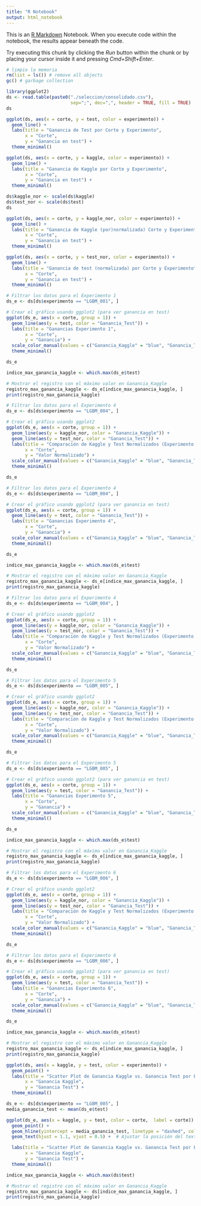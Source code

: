 ```yaml
---
title: "R Notebook"
output: html_notebook
---
```


This is an [R Markdown](http://rmarkdown.rstudio.com) Notebook. When you execute code within the notebook, the results appear beneath the code. 

Try executing this chunk by clicking the *Run* button within the chunk or by placing your cursor inside it and pressing *Cmd+Shift+Enter*. 

```r
# limpio la memoria
rm(list = ls()) # remove all objects
gc() # garbage collection


```

```r
library(ggplot2)
ds <- read.table(paste0("./seleccion/consolidado.csv"),
                        sep=";", dec=",", header = TRUE, fill = TRUE)
ds
```

```r
ggplot(ds, aes(x = corte, y = test, color = experimento)) +
  geom_line() +
  labs(title = "Ganancia de Test por Corte y Experimento",
       x = "Corte",
       y = "Ganancia en test") +
  theme_minimal()
```

```r
ggplot(ds, aes(x = corte, y = kaggle, color = experimento)) +
  geom_line() +
  labs(title = "Ganancia de Kaggle por Corte y Experimento",
       x = "Corte",
       y = "Ganancia en test") +
  theme_minimal()
```
```r
ds$kaggle_nor <- scale(ds$kaggle)
ds$test_nor <- scale(ds$test)
ds

```
```r
ggplot(ds, aes(x = corte, y = kaggle_nor, color = experimento)) +
  geom_line() +
  labs(title = "Ganancia de Kaggle (por)normalizada) Corte y Experimento",
       x = "Corte",
       y = "Ganancia en test") +
  theme_minimal()

ggplot(ds, aes(x = corte, y = test_nor, color = experimento)) +
  geom_line() +
  labs(title = "Ganancia de test (normalizada) por Corte y Experimento",
       x = "Corte",
       y = "Ganancia en test") +
  theme_minimal()
```
```r
# Filtrar los datos para el Experimento 1
ds_e <- ds[ds$experimento == "LGBM_001", ]

# Crear el gráfico usando ggplot2 (para ver ganancia en test)
ggplot(ds_e, aes(x = corte, group = 1)) +
  geom_line(aes(y = test, color = "Ganancia_Test")) +
  labs(title = "Ganancias Experimento 1",
       x = "Corte",
       y = "Ganancia") +
  scale_color_manual(values = c("Ganancia_Kaggle" = "blue", "Ganancia_Test" = "red")) +
  theme_minimal()

ds_e

indice_max_ganancia_kaggle <- which.max(ds_e$test)

# Mostrar el registro con el máximo valor en Ganancia_Kaggle
registro_max_ganancia_kaggle <- ds_e[indice_max_ganancia_kaggle, ]
print(registro_max_ganancia_kaggle)

```



```r
# Filtrar los datos para el Experimento 4
ds_e <- ds[ds$experimento == "LGBM_004", ]

# Crear el gráfico usando ggplot2
ggplot(ds_e, aes(x = corte, group = 1)) +
  geom_line(aes(y = kaggle_nor, color = "Ganancia_Kaggle")) +
  geom_line(aes(y = test_nor, color = "Ganancia_Test")) +
  labs(title = "Comparación de Kaggle y Test Normalizados (Experimento 1)",
       x = "Corte",
       y = "Valor Normalizado") +
  scale_color_manual(values = c("Ganancia_Kaggle" = "blue", "Ganancia_Test" = "red")) +
  theme_minimal()

ds_e

```

```r
# Filtrar los datos para el Experimento 4
ds_e <- ds[ds$experimento == "LGBM_004", ]

# Crear el gráfico usando ggplot2 (para ver ganancia en test)
ggplot(ds_e, aes(x = corte, group = 1)) +
  geom_line(aes(y = test, color = "Ganancia_Test")) +
  labs(title = "Ganancias Experimento 4",
       x = "Corte",
       y = "Ganancia") +
  scale_color_manual(values = c("Ganancia_Kaggle" = "blue", "Ganancia_Test" = "red")) +
  theme_minimal()

ds_e

indice_max_ganancia_kaggle <- which.max(ds_e$test)

# Mostrar el registro con el máximo valor en Ganancia_Kaggle
registro_max_ganancia_kaggle <- ds_e[indice_max_ganancia_kaggle, ]
print(registro_max_ganancia_kaggle)

```



```r
# Filtrar los datos para el Experimento 4
ds_e <- ds[ds$experimento == "LGBM_004", ]

# Crear el gráfico usando ggplot2
ggplot(ds_e, aes(x = corte, group = 1)) +
  geom_line(aes(y = kaggle_nor, color = "Ganancia_Kaggle")) +
  geom_line(aes(y = test_nor, color = "Ganancia_Test")) +
  labs(title = "Comparación de Kaggle y Test Normalizados (Experimento 4)",
       x = "Corte",
       y = "Valor Normalizado") +
  scale_color_manual(values = c("Ganancia_Kaggle" = "blue", "Ganancia_Test" = "red")) +
  theme_minimal()

ds_e

```
```r
# Filtrar los datos para el Experimento 5
ds_e <- ds[ds$experimento == "LGBM_005", ]

# Crear el gráfico usando ggplot2
ggplot(ds_e, aes(x = corte, group = 1)) +
  geom_line(aes(y = kaggle_nor, color = "Ganancia_Kaggle")) +
  geom_line(aes(y = test_nor, color = "Ganancia_Test")) +
  labs(title = "Comparación de Kaggle y Test Normalizados (Experimento 5)",
       x = "Corte",
       y = "Valor Normalizado") +
  scale_color_manual(values = c("Ganancia_Kaggle" = "blue", "Ganancia_Test" = "red")) +
  theme_minimal()

ds_e

```

```r
# Filtrar los datos para el Experimento 5
ds_e <- ds[ds$experimento == "LGBM_005", ]

# Crear el gráfico usando ggplot2 (para ver ganancia en test)
ggplot(ds_e, aes(x = corte, group = 1)) +
  geom_line(aes(y = test, color = "Ganancia_Test")) +
  labs(title = "Ganancias Experimento 5",
       x = "Corte",
       y = "Ganancia") +
  scale_color_manual(values = c("Ganancia_Kaggle" = "blue", "Ganancia_Test" = "red")) +
  theme_minimal()

ds_e

indice_max_ganancia_kaggle <- which.max(ds_e$test)

# Mostrar el registro con el máximo valor en Ganancia_Kaggle
registro_max_ganancia_kaggle <- ds_e[indice_max_ganancia_kaggle, ]
print(registro_max_ganancia_kaggle)

```



```r
# Filtrar los datos para el Experimento 6
ds_e <- ds[ds$experimento == "LGBM_006", ]

# Crear el gráfico usando ggplot2
ggplot(ds_e, aes(x = corte, group = 1)) +
  geom_line(aes(y = kaggle_nor, color = "Ganancia_Kaggle")) +
  geom_line(aes(y = test_nor, color = "Ganancia_Test")) +
  labs(title = "Comparación de Kaggle y Test Normalizados (Experimento 6)",
       x = "Corte",
       y = "Valor Normalizado") +
  scale_color_manual(values = c("Ganancia_Kaggle" = "blue", "Ganancia_Test" = "red")) +
  theme_minimal()

ds_e

```
```r
# Filtrar los datos para el Experimento 6
ds_e <- ds[ds$experimento == "LGBM_006", ]

# Crear el gráfico usando ggplot2 (para ver ganancia en test)
ggplot(ds_e, aes(x = corte, group = 1)) +
  geom_line(aes(y = test, color = "Ganancia_Test")) +
  labs(title = "Ganancias Experimento 6",
       x = "Corte",
       y = "Ganancia") +
  scale_color_manual(values = c("Ganancia_Kaggle" = "blue", "Ganancia_Test" = "red")) +
  theme_minimal()

ds_e

indice_max_ganancia_kaggle <- which.max(ds_e$test)

# Mostrar el registro con el máximo valor en Ganancia_Kaggle
registro_max_ganancia_kaggle <- ds_e[indice_max_ganancia_kaggle, ]
print(registro_max_ganancia_kaggle)

```

```r
ggplot(ds, aes(x = kaggle, y = test, color = experimento)) +
  geom_point() +
  labs(title = "Scatter Plot de Ganancia Kaggle vs. Ganancia Test por Experimento",
       x = "Ganancia Kaggle",
       y = "Ganancia Test") +
  theme_minimal()
```
```r
ds_e <- ds[ds$experimento == "LGBM_005", ]
media_ganancia_test <- mean(ds_e$test)

ggplot(ds_e, aes(x = kaggle, y = test, color = corte,  label = corte)) +
  geom_point() +
  geom_hline(yintercept = media_ganancia_test, linetype = "dashed", color = "red") +
  geom_text(hjust = 1.1, vjust = 0.5) +  # Ajustar la posición del texto

  labs(title = "Scatter Plot de Ganancia Kaggle vs. Ganancia Test por Experimento",
       x = "Ganancia Kaggle",
       y = "Ganancia Test") +
  theme_minimal()
```
```r
indice_max_ganancia_kaggle <- which.max(ds$test)

# Mostrar el registro con el máximo valor en Ganancia_Kaggle
registro_max_ganancia_kaggle <- ds[indice_max_ganancia_kaggle, ]
print(registro_max_ganancia_kaggle)
```

